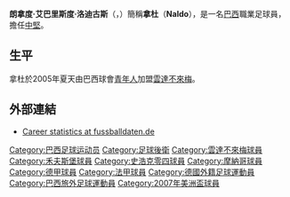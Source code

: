 {{noteTA
|G1=德甲
|T=zh-hans:纳尔多;zh-hk:拿杜;zh-tw:納爾多;
|1=zh-hans:罗纳尔多;zh-hk:朗拿度;zh-tw:羅納度;
|2=zh-hans:阿帕雷西多;zh-hk:艾巴里斯度;zh-tw:阿帕雷西多;
|3=zh-hans:罗德里格斯;zh-hk:洛迪古斯;zh-tw:羅德里格斯;
|4=zh-hans:纳尔多;zh-hk:拿杜;zh-tw:納爾多;
}}
{{Football player infobox
| playername   = 拿杜<br />''Naldo''
| image           = 2018-08-17 1. FC Schweinfurt 05 vs. FC Schalke 04 (DFB-Pokal) by Sandro Halank–071.jpg
| image_size      = 220px
| fullname     = Ronaldo Aparecido Rodrigues
| height       = {{height|m=1.98}}
| nickname     = 
| dateofbirth  = {{birth date and age|1982|9|10}}
| cityofbirth  = [[隆德里納|隆德里納]]
| countryofbirth = {{BRA}}
| currentclub     = 
| clubnumber      = 
| position     = [[中堅|中堅]]、[[後衛_(足球)|邊後衛]]
| years1          = 2002–2004
| clubs1          = {{le|RS Futebol|RS Futebol Clube}}
| caps1           = 47
| goals1          = 3
| years2          = 2004–2005
| clubs2          = [[青年人體育會|青年人]]
| caps2           = 34
| goals2          = 8
| years3          = 2005–2012
| clubs3          = [[雲達不萊梅體育會|雲達不萊梅]]
| caps3           = 173
| goals3          = 22
| years4          = 2012–2016
| clubs4          = [[沃尔夫斯堡足球俱乐部|沃尔夫斯堡]]
| caps4           = 125
| goals4          = 16
| years5          = 2016–2019
| clubs5          = [[沙尔克04足球俱乐部|沙尔克04]]
| caps5           = 60
| goals5          = 8
| years6          = 2019–2020
| clubs6          = [[摩納哥體育會足球會|摩納哥]]
| caps6           = 7
| goals6          = 0
| nationalyears1  = 2007–2009
| nationalteam1   = [[巴西國家足球隊|巴西]]
| nationalcaps1   = 4
| nationalgoals1  = 0
| pcupdate     = 2019年1月26日 06:59 (UTC)
| ntupdate     = 2009年10月14日 06:01 (UTC)
}}
{{中文譯名
| english    = '''Naldo'''
| putonghua  = 纳尔多
| taiwan     = 納爾多
| cantonese  = 拿度 <small>（[[香港有線電視|有線電視]]）</small> <br />拿杜<small>（[[香港賽馬會|香港賽馬會]]）</small>
}}
'''朗拿度·艾巴里斯度·洛迪古斯'''（{{lang-pt|'''Ronaldo Aparecido Rodrigues'''}}，{{bd|1982年|9月10日|catidx=Naldo}}）簡稱'''拿杜'''（'''Naldo'''），是一名[[巴西|巴西]]職業足球員，擔任[[中堅|中堅]]。

==生平==
拿杜於2005年夏天由巴西球會[[青年人體育會|青年人]]加盟[[雲達不來梅|雲達不來梅]]。

== 外部連結 ==
* [http://www.fussballdaten.de/spieler/naldo/ Career statistics at fussballdaten.de] {{Wayback|url=http://www.fussballdaten.de/spieler/naldo/ |date=20090221140929 }} {{de icon}}
{{足球運動員小作品}}

{{DEFAULTSORT:Naldo}}
[[Category:巴西足球运动员|Category:巴西足球运动员]]
[[Category:足球後衛|Category:足球後衛]]
[[Category:雲達不來梅球員|Category:雲達不來梅球員]]
[[Category:禾夫斯堡球員|Category:禾夫斯堡球員]]
[[Category:史浩克零四球員|Category:史浩克零四球員]]
[[Category:摩納哥球員|Category:摩納哥球員]]
[[Category:德甲球員|Category:德甲球員]]
[[Category:法甲球員|Category:法甲球員]]
[[Category:德國外籍足球運動員|Category:德國外籍足球運動員]]
[[Category:巴西旅外足球運動員|Category:巴西旅外足球運動員]]
[[Category:2007年美洲盃球員|Category:2007年美洲盃球員]]

{{Brazil-bio-stub}}